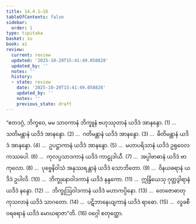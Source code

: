```yaml
---
title: 14.4.1–16
tableOfContents: false
sidebar:
  order: 1
type: tipitaka
basket: su
book: a1
review:
  current: review
  updated: '2025-10-20T15:41:49.058828'
  updated_by: ''
  notes: ''
  history:
  - state: review
    date: '2025-10-20T15:41:49.058828'
    updated_by: ''
    notes: ''
    previous_state: draft
---
```



<DynamicBreadcrumb />


<ReviewStatus review={frontmatter.review} showDetails={true} />

<HypothesisAnnotation frontmatter={frontmatter} />

<Division number="219" book="a1" e="ch" v="15" p="25">

<Paragraph number="305" book="a1">
“ဧတဒဂ္ဂံ, ဘိက္ခဝေ, မမ သာဝကာနံ ဘိက္ခူနံ ဗဟုဿုတာနံ ယဒိဒံ အာနန္ဒော. (1)
</Paragraph>

</Division>
<Division number="220" book="a1" e="ch" v="15" p="25">

<Paragraph number="306" book="a1">
…  သတိမန္တာနံ ယဒိဒံ အာနန္ဒော. (2)
</Paragraph>

</Division>
<Division number="221" book="a1" e="ch" v="15" p="25">

<Paragraph number="307" book="a1">
…  ဂတိမန္တာနံ ယဒိဒံ အာနန္ဒော. (3)
</Paragraph>

</Division>
<Division number="222" book="a1" e="ch" v="15" p="25">

<Paragraph number="308" book="a1">
…  ဓိတိမန္တာနံ ယဒိဒံ အာနန္ဒော. (4)
</Paragraph>

</Division>
<Division number="223" book="a1" e="ch" v="15" p="25">

<Paragraph number="309" book="a1">
…  ဥပဋ္ဌာကာနံ ယဒိဒံ အာနန္ဒော. (5)
</Paragraph>

</Division>
<Division number="224" book="a1" e="ch" v="15" p="25">

<Paragraph number="310" book="a1">
…  မဟာပရိသာနံ ယဒိဒံ ဥရုဝေလကဿပေါ. (6)
</Paragraph>

</Division>
<Division number="225" book="a1" e="ch" v="15" p="25">

<Paragraph number="311" book="a1">
…  ကုလပ္ပသာဒကာနံ ယဒိဒံ ကာဠုဒါယီ. (7)
</Paragraph>

</Division>
<Division number="226" book="a1" e="ch" v="15" p="25">

<Paragraph number="312" book="a1">
…  အပ္ပါဗာဓာနံ ယဒိဒံ ဗာကုလော. (8)
</Paragraph>

</Division>
<Division number="227" book="a1" e="ch" v="15" p="25">

<Paragraph number="313" book="a1">
…  ပုဗ္ဗေနိဝါသံ အနုဿရန္တာနံ ယဒိဒံ သောဘိတော. (9)
</Paragraph>

</Division>
<Division number="228" book="a1" e="ch" v="15" p="25">

<Paragraph number="314" book="a1">
…  ဝိနယဓရာနံ ယဒိဒံ ဥပါလိ. (10)
</Paragraph>

</Division>
<Division number="229" book="a1" e="ch" v="15" p="26">

<Paragraph number="315" book="a1">
…  ဘိက္ခုနောဝါဒကာနံ ယဒိဒံ နန္ဒကော. (11)
</Paragraph>

</Division>
<Division number="230" book="a1" e="ch" v="15" p="26">

<Paragraph number="316" book="a1">
…  ဣန္ဒြိယေသု ဂုတ္တဒွါရာနံ ယဒိဒံ နန္ဒော. (12)
</Paragraph>

</Division>
<Division number="231" book="a1" e="ch" v="15" p="26">

<Paragraph number="317" book="a1">
…  ဘိက္ခုဩဝါဒကာနံ ယဒိဒံ မဟာကပ္ပိနော. (13)
</Paragraph>

</Division>
<Division number="232" book="a1" e="ch" v="15" p="26">

<Paragraph number="318" book="a1">
…  တေဇောဓာတုကုသလာနံ ယဒိဒံ သာဂတော. (14)
</Paragraph>

</Division>
<Division number="233" book="a1" e="ch" v="15" p="26">

<Paragraph number="319" book="a1">
…  ပဋိဘာနေယျကာနံ ယဒိဒံ ရာဓော. (15)
</Paragraph>

</Division>
<Division number="234" book="a1" e="ch" v="15" p="26">

<Paragraph number="320" book="a1">
…  လူခစီဝရဓရာနံ ယဒိဒံ မောဃရာဇာ”တိ. (16)

</Paragraph>
</Division>

<Paragraph number="321" type="center" book="a1">
ဝဂ္ဂေါ စတုတ္ထော.
</Paragraph>